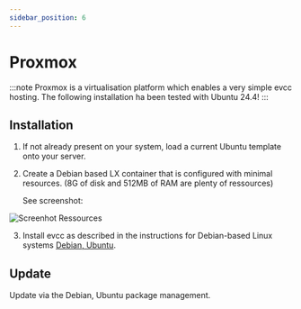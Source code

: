 ```yaml
---
sidebar_position: 6
---
```



# Proxmox

:::note
Proxmox is a virtualisation platform which enables a very simple evcc hosting.
The following installation ha been tested with Ubuntu 24.4!
:::

## Installation

1. If not already present on your system, load a current Ubuntu template onto your server.
2. Create a Debian based LX container that is configured with minimal resources.
   (8G of disk and 512MB of RAM are plenty of ressources)

   See screenshot:
<!---
    <Screenshot
      name="screenshots/Screenshot_proxmox_ct_ressource"
      caption="Screenshot der Proxmox Ressourcen."
    />
--->
   ![Screenhot Ressources](screenshots/proxmox_ct_ressource.webp)

3. Install evcc as described in the instructions for Debian-based Linux systems [Debian, Ubuntu](./linux).

## Update

Update via the Debian, Ubuntu package management.

